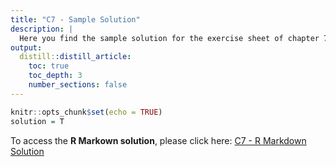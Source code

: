 ```yaml
---
title: "C7 - Sample Solution"
description: |
  Here you find the sample solution for the exercise sheet of chapter 7
output:
  distill::distill_article:
    toc: true
    toc_depth: 3
    number_sections: false
---
```


```r
knitr::opts_chunk$set(echo = TRUE)
solution = T
```

To access the **R Markown solution**, please click here: 
[C7 - R Markdown Solution](C7_material/SSRC_C7_model_solution.Rmd)